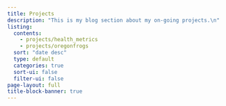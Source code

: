 ```yaml
---
title: Projects
description: "This is my blog section about my on-going projects.\n"
listing:
  contents: 
    - projects/health_metrics
    - projects/oregonfrogs
  sort: "date desc"
  type: default
  categories: true
  sort-ui: false
  filter-ui: false
page-layout: full
title-block-banner: true
---
```

